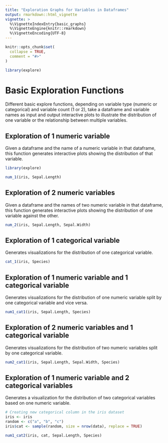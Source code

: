 ```yaml
---
title: "Exploration Graphs for Variables in Dataframes"
output: rmarkdown::html_vignette
vignette: >
  %\VignetteIndexEntry{basic_graphs}
  %\VignetteEngine{knitr::rmarkdown}
  %\VignetteEncoding{UTF-8}
---
```


```r
knitr::opts_chunk$set(
  collapse = TRUE,
  comment = "#>"
)
```

```r
library(explore)
```

# Basic Exploration Functions  

Different basic explore functions, depending on variable type (numeric or categorical) and variable count (1 or 2), take a dataframe and variable names as input and output interactive plots to illustrate the distribution of one variable or the relationship between multiple variables.

## Exploration of 1 numeric variable  

Given a dataframe and the name of a numeric variable in that dataframe, this function generates interactive plots showing the distribution of that variable.

```r
library(explore)

num_1(iris, Sepal.Length)
```

## Exploration of 2 numeric variables   

Given a dataframe and the names of two numeric variable in that dataframe, this function generates interactive plots showing the distribution of one variable against the other.

```r
num_2(iris, Sepal.Length, Sepal.Width)
```

## Exploration of 1 categorical variable  

Generates visualizations for the distribution of one categorical variable.

```r
cat_1(iris, Species)
```

## Exploration of 1 numeric variable and 1 categorical variable  

Generates visualizations for the distribution of one numeric variable split by 
one categorical variable and vice versa.

```r
num1_cat1(iris, Sepal.Length, Species)
```

## Exploration of 2 numeric variables and 1 categorical variable  
Generates visualizations for the distribution of two numeric variables split by one categorical variable.

```r
num2_cat1(iris, Sepal.Length, Sepal.Width, Species)
```

## Exploration of 1 numeric variable and 2 categorical variables  
Generates a visualization for the distribution of two categorical variables based on one numeric variable.

```r
# Creating new categorical column in the iris dataset
iris <- iris
random <- c("a", "b", "c")
iris$cat <- sample(random, size = nrow(data), replace = TRUE)

num1_cat2(iris, cat, Sepal.Length, Species)
```




